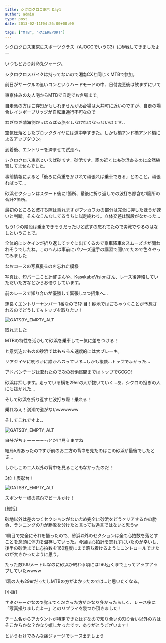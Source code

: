 ---
title: シクロクロス東京 Day1
author: admin
type: post
date: 2013-02-11T04:26:00+00:00

tags: ["MTB", "RACEREPORT"]
---

シクロクロス東京にスポーツクラス（AJOCCでいうC3）に参戦してきましたよー

いつもどおり射命丸ジャージ。

シクロクロスバイクは持ってないので湘南CXと同じくMTBで参加。

前日がサークルの追いコンというハードモードの中、日付変更後は飲まずにいて

東京住みの友人宅からMTBで自走でお台場まで。

自走派の方はご存知かもしれませんがお台場は大井町に近いのですが、自走の場合レインボーブリッジが自転車通行不可なので

わざわざ晴海側からはるばる旅をしなければならないのです…

空気圧落としたブロックタイヤには道中辛すぎた。しかも橋アンド橋アンド橋によるアップダウン。

到着後、エントリーを済ませて試走へ。

シクロクロス東京といえば砂です、砂浜です。家の近くにも砂浜あるのに全然練習してませんでした。

事前情報によると「後ろに荷重をかけれて頑張れば乗車できる」とのこと。頑張ればって…

砂浜セクションはスタート後に1箇所、最後に折り返しでの波打ち際含む1箇所の合計2箇所。

最初のところと波打ち際は乗れますがフッカフカの部分は完全に押したほうが速いと判断。そんなこんなしてるうちに試走終わり。立体交差は階段がなかった…

もう1つの階段は乗車できそうだったけど試すの忘れてたので実戦でやるのはなしということで。

全体的にシケインが折り返してすぐに出てくるので乗車降車のスムーズさが問われそうでしたね。このへんは事前にパワーズ選手の講習で聞いてたので色々やってみました

なおコースの写真撮るのを忘れた模様

写真は、短パーニこと辻啓さんや、KasukabeVisionさん、レース後連絡していただいた方などからお借りしています。

前のレースで知り合いが優勝して緊張しつつ招集へ…

運良くエントリーナンバー 1番なので1列目！砂地ではごちゃつくことが予想されるのでどうしてもトップを取りたい！

![GATSBY_EMPTY_ALT](BCqde5WCQAA5mtd.jpg)

取れました

MTBの特性を活かして砂浜を乗車して一気に差をつける！

と意気込むものの砂浜ではもちろん速度的には大ブレーキ。

リアタイヤに明らかに誰かハスっている…しかも複数…トップでよかった…

アドバンテージは取れたので次の砂浜区間まではトップでGOGO!

砂浜は押します。走っている横を29erの人が抜いていく…あ、シクロの担ぎの人にも抜かれた…

そして砂浜を折り返すと波打ち際！乗れる！

乗れねえ！満潮で道がないwwwwww

そしてこれですよ…

<LinkBox url="https://www.cyclowired.jp/?q=node/101211" />

![GATSBY_EMPTY_ALT](https://www.cyclowired.jp/sites/default/files/images/2013/02/09/CXTOKYO201301CW16.jpg)

自分がちょーーーーっとだけ見えますね

結局5周あったのですが前のお二方の背中を見たのはこの砂浜が最後でしたとさ…

しかしこの二人以外の背中を見ることもなかったのだ！

3位！表彰台！

![GATSBY_EMPTY_ALT](858634_464707580251196_801901482_o.jpg)

スポンサー様の意向でビールかけ！

[総括］

砂地以外は差のつくセクションがないため完全に砂浜をどうクリアするかの勝負、ランニングの力が勝敗を分けたと言っても過言ではないと思うw

1周目で完全にそれを悟ったので、砂浜以外のセクションは全て心拍数を落とすことを念頭に体力を温存していった。今回は心拍計を忘れずにいたのが幸いし、後半の砂浜までに心拍数を160程度にまで落ち着けるようにコントロールできたのが大きかったように思う。

たった数100メートルなのに砂浜が終わる頃には190近くまで上ってアップアップしていたwwww

1着の人も29erだったしMTBの方がよかったのでは…と思いたくなる。

[小話］

ネタジャージなので覚えてくださった方がかなり多かったらしく、レース後に「写真撮りましたよー」とのリプライを幾つか頂きました！

チーム名からアカウントが特定できたはずなので知り合いの知り合い以外の方はそこからかな？かなり嬉しかったです、ありがとうございます！

というわけでみんな痛ジャージでレース出ましょう
